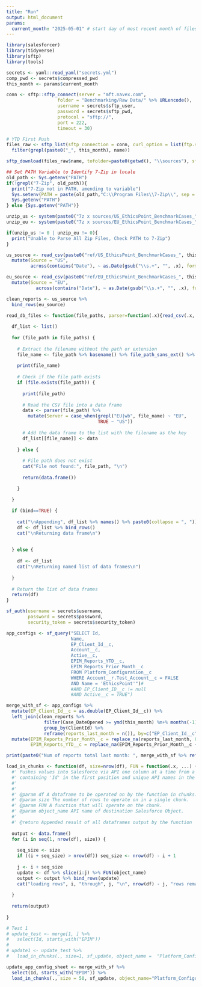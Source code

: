```yaml
---
title: "Run"
output: html_document
params:
  current_month: "2025-05-01" # start day of most recent month of files, typically first of current month
---
```


```r
library(salesforcer)
library(tidyverse)
library(sftp)
library(tools)

secrets <- yaml::read_yaml("secrets.yml")
comp_pwd <- secrets$compressed_pwd
this_month <- params$current_month
```

```r
conn <- sftp::sftp_connect(server = "mft.navex.com", 
                   folder = "Benchmarking/Raw Data/" %>% URLencode(),
                   username = secrets$sftp_user,
                   password = secrets$sftp_pwd,
                   protocol = "sftp://",
                   port = 222,
                   timeout = 30)

# YTD First Push
files_raw <- sftp_list(sftp_connection = conn, curl_option = list(ftp.ssl = TRUE)) %>%
  filter(grepl(paste0("_", this_month), name))

sftp_download(files_raw$name, tofolder=paste0(getwd(), "\\sources"), sftp_connection = conn)

## Set PATH Variable to Identify 7-Zip in locale
old_path <- Sys.getenv("PATH")
if(!grepl("7-Zip", old_path)){
  print("7-Zip not in PATH, amending to variable")
  Sys.setenv(PATH = paste(old_path,"C:\\Program Files\\7-Zip\\", sep = ";"))
  Sys.getenv("PATH")
} else {Sys.getenv("PATH")}

unzip_us <- system(paste0("7z x sources/US_EthicsPoint_BenchmarkCases_", this_month, ".zip -oref -p", comp_pwd))
unzip_eu <- system(paste0("7z x sources/EU_EthicsPoint_BenchmarkCases_", this_month, ".zip -oref -p", comp_pwd))

if(unzip_us != 0 | unzip_eu != 0){
  print("Unable to Parse All Zip Files, Check PATH to 7-Zip")
}

us_source <- read_csv(paste0("ref/US_EthicsPoint_BenchmarkCases_", this_month, ".csv")) %>% 
  mutate(Source = "US",
         across(contains("Date"), ~ as.Date(gsub("\\s.+", "", .x), format="%m/%d/%Y")))

eu_source <- read_csv(paste0("ref/EU_EthicsPoint_BenchmarkCases_", this_month, ".csv")) %>%
  mutate(Source = "EU",
           across(contains("Date"), ~ as.Date(gsub("\\s.+", "", .x), format="%m/%d/%Y")))

clean_reports <- us_source %>% 
  bind_rows(eu_source)
```

```r

read_db_files <- function(file_paths, parser=function(.x){read_csv(.x, col_names = TRUE, show_col_types = FALSE, trim_ws = TRUE) %>% return()}, bind=TRUE) {
  
  df_list <- list()
  
  for (file_path in file_paths) {
    
    # Extract the filename without the path or extension
    file_name <- file_path %>% basename() %>% file_path_sans_ext() %>% str_extract("[[:letter:]\\-]+")
    
    print(file_name)
    
    # Check if the file path exists
    if (file.exists(file_path)) {
      
      print(file_path)
      
      # Read the CSV file into a data frame
      data <- parser(file_path) %>% 
        mutate(Server = case_when(grepl("EU|wb", file_name) ~ "EU",
                                  TRUE ~ "US"))
      
      # Add the data frame to the list with the filename as the key
      df_list[[file_name]] <- data
      
    } else {
      
      # File path does not exist
      cat("File not found:", file_path, "\n")
      
      return(data.frame())

    }
    
  }
  
  if (bind==TRUE) {
    
    cat("\nAppending", df_list %>% names() %>% paste0(collapse = ", "))
    df <- df_list %>% bind_rows()
    cat("\nReturning data frame\n")
    
    
  } else {
    
    df <- df_list
    cat("\nReturning named list of data frames\n")
    
  }
  
  # Return the list of data frames
  return(df)
}

```

```r
sf_auth(username = secrets$username,
        password = secrets$password,
        security_token = secrets$security_token)

app_configs <- sf_query("SELECT Id,
                        Name,
                        EP_Client_Id__c,
                        Account__c,
                        Active__c,
                        EPIM_Reports_YTD__c,
                        EPIM_Reports_Prior_Month__c
                        FROM Platform_Configuration__c
                        WHERE Account__r.Test_Account__c = FALSE
                        AND Name = 'EthicsPoint'")#
                        #AND EP_Client_ID__c != null
                        #AND Active__c = TRUE")

merge_with_sf <- app_configs %>% 
  mutate(EP_Client_Id__c = as.double(EP_Client_Id__c)) %>% 
  left_join(clean_reports %>% 
              filter(Case_DateOpened >= ymd(this_month) %m+% months(-1) & Case_DateOpened < ymd(this_month)) %>% 
              group_by(ClientId) %>% 
              reframe(reports_last_month = n()), by=c("EP_Client_Id__c"="ClientId")) %>% 
  mutate(EPIM_Reports_Prior_Month__c = replace_na(reports_last_month, 0),
         EPIM_Reports_YTD__c = replace_na(EPIM_Reports_Prior_Month__c + EPIM_Reports_YTD__c, 0))

print(paste0("Num of reports total last month: ", merge_with_sf %>% reframe(summed=sum(EPIM_Reports_Prior_Month__c, na.rm=TRUE)), " Running Total: ", merge_with_sf %>% reframe(summed=sum(EPIM_Reports_YTD__c, na.rm = TRUE)), " Number of Client IDs with reports last month: ", merge_with_sf %>% filter(EPIM_Reports_Prior_Month__c > 0) %>% count(), " Without reports last month: ", merge_with_sf %>% filter(EPIM_Reports_Prior_Month__c == 0) %>% count()))        

```

```r
load_in_chunks <- function(df, size=nrow(df), FUN = function(.x, ...) {return(.x)}, object_name=NULL) {
  #' Pushes values into Salesforce via API one column at a time from a dataframe
  #' containing 'Id' in the first position and unique API names in the other columns
  #'
  #'
  #' @param df A dataframe to be operated on by the function in chunks.
  #' @param size The number of rows to operate on in a single chunk.
  #' @param FUN A function that will operate on the chunk.
  #' @param object_name API name of destination Salesforce Object.
  #'
  #' @return Appended result of all dataframes output by the function
  
  output <- data.frame()
  for (i in seq(1, nrow(df), size)) {
    
    seq_size <- size
    if ((i + seq_size) > nrow(df)) seq_size <- nrow(df) - i + 1
    
    j <- i + seq_size
    update <- df %>% slice(i:j) %>% FUN(object_name)
    output <- output %>% bind_rows(update)
    cat("loading rows", i, "through", j, "\n", nrow(df) - j, "rows remain\n")
    
  }
  
  return(output)
  
}

```

```r

# Test 1
# update_test <- merge[1, ] %>% 
#   select(Id, starts_with("EPIM"))
# 
# update1 <- update_test %>% 
#   load_in_chunks(., size=1, sf_update, object_name =  "Platform_Configuration__c")

update_app_config_sheet <- merge_with_sf %>% 
  select(Id, starts_with("EPIM")) %>% 
  load_in_chunks(., size = 50, sf_update, object_name="Platform_Configuration__c")


```

